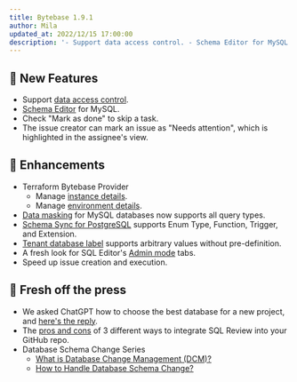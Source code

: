 ```yaml
---
title: Bytebase 1.9.1
author: Mila
updated_at: 2022/12/15 17:00:00
description: '- Support data access control. - Schema Editor for MySQL. - Check Mark as done to skip a task. - Mark issue as Needs Attention.'
---
```



## 🚀 New Features

- Support [data access control](/security/database-permission/overview).
- [Schema Editor](/change-database/schema-editor) for MySQL.
- Check "Mark as done" to skip a task.
- The issue creator can mark an issue as "Needs attention", which is highlighted in the assignee's view.

## 🎄 Enhancements

- Terraform Bytebase Provider
  - Manage [instance details](https://registry.terraform.io/providers/bytebase/bytebase/latest/docs/resources/instance).
  - Manage [environment details](https://registry.terraform.io/providers/bytebase/bytebase/latest/docs/resources/environment).
- [Data masking](/security/data-masking/overview) for MySQL databases now supports all query types.
- [Schema Sync for PostgreSQL](/change-database/synchronize-schema) supports Enum Type, Function, Trigger, and Extension.
- [Tenant database label](/change-database/batch-change) supports arbitrary values without pre-definition.
- A fresh look for SQL Editor's [Admin mode](/sql-editor/admin-mode) tabs.
- Speed up issue creation and execution.

## 📰 Fresh off the press

- We asked ChatGPT how to choose the best database for a new project, and [here's the reply](https://www.bytebase.com/blog/how-to-choose-database-by-chatgpt).
- The [pros and cons](https://www.bytebase.com/blog/integrate-sql-review-into-github) of 3 different ways to integrate SQL Review into your GitHub repo.
- Database Schema Change Series
  - [What is Database Change Management (DCM)?](https://www.bytebase.com/blog/what-is-database-change-management)
  - [How to Handle Database Schema Change?](https://www.bytebase.com/blog/how-to-handle-database-schema-change)

<InstallUpgrade />
